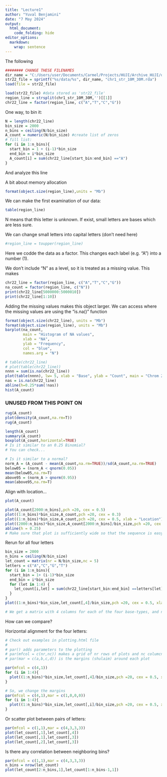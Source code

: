 ```yaml
---
title: "Lecture1"
author: "Yuval Benjamini"
date: "7 May 2024"
output:
  html_document:
    code_folding: hide
editor_options: 
  markdown: 
    wrap: sentence
---
```


The following

```r
######## CHANGE THESE FILENAMES
dir_name = "C:/Users/user/Documents/Carmel/Projects/HUJI/Archive_HUJI/data-analysis-genomics"
str22_file = sprintf("%s/data/%s", dir_name, "chr1_str_10M_30M.rda")
load(file = str22_file)

```

```r
load(str22_file) #data stored as 'str22_file'
region_line = strsplit(chr1_str_10M_30M,'')[[1]]
chr22_line = factor(region_line, c("A","T","C","G"))
```

One way, to bin it:

```r
N = length(chr22_line)
bin_size = 2000
n_bins = ceiling(N/bin_size)
A_count = numeric(N/bin_size) #create list of zeros 
# fill list:
for (i in 1:n_bins){
  start_bin = 1 + (i-1)*bin_size
  end_bin = i*bin_size
  A_count[i] = sum(chr22_line[start_bin:end_bin] =="A")
}
```

And analyze this line

A bit about memory allocation

```r
format(object.size(region_line),units = "Mb")
```

We can make the first examination of our data:

```r
table(region_line)
```

N means that this letter is unknown.
If exist, small letters are bases which are less sure.

We can change small letters into capital letters (don't need here)

```r
#region_line = toupper(region_line)
```

Here we codde the data as a factor.
This changes each label (e.g. "A") into a number (1).

We don't include "N" as a level, so it is treated as a missing value.
This makes

```r
chr22_line = factor(region_line, c("A","T","C","G"))
na_count = factor(region_line, c("N"))
print(chr22_line[5000000:5000010])
print(chr22_line[1:10])
```

Adding the missing values makes this object larger.
We can access where the missing values are using the "is.na()" function

```r
format(object.size(chr22_line), units = "Mb")
format(object.size(region_line), units = "Mb")
barplot(na_count, 
        main = "Histogram of NA values", 
        xlab = "NA", 
        ylab = "Frequency", 
        col = "blue",
        names.arg = "N")
```

```r
# table(chr22_line)
# plot(table(chr22_line))
nnnn = sum(is.na(chr22_line))
plot(table(nnnn), lw= 5, xlab = "Base", ylab = "Count", main = "Chrom 22")
nas = is.na(chr22_line)
abline(h=0.25*sum(!nas))
hist(A_count)
```

### UNUSED FROM THIS POINT ON











```r
rug(A_count)
plot(density(A_count,na.rm=T))
rug(A_count)

length(A_count)
summary(A_count)
boxplot(A_count,horizontal=TRUE)
# Is it similar to an 0.25 Binomial?
# You can check...

# Is it similar to a normal?
norm_A = (A_count - mean(A_count,na.rm=TRUE))/sd(A_count,na.rm=TRUE)
below05 = (norm_A < qnorm(0.05))
mean(below05,na.rm=T)
above95 = (norm_A > qnorm(0.95))
mean(above95,na.rm=T)

```

Align with location...

```r
plot(A_count)

plot(A_count[2000:n_bins],pch =20, cex = 0.5)
plot((1:n_bins)*bin_size,A_count,pch =20, cex = 0.3)
plot((1:n_bins)*bin_size,A_count,pch =20, cex = 0.5, xlab = "Location")
plot((2000:n_bins)*bin_size,A_count[2000:n_bins]/bin_size,pch =20, cex = 0.5, xlab = "Location")
abline(h = 0.25)
# Make sure that plot is sufficiently wide so that the sequence is easy to see...

```

Rerun for all four letters

```r
bin_size = 2000
n_bins = ceiling(N/bin_size)
let_count = matrix(nr = N/bin_size,nc = 5)
letters = c("A","C","G","T")
for (i in 1:n_bins){
  start_bin = 1+ (i-1)*bin_size
  end_bin = i*bin_size
  for (let in 1:4) {
    let_count[i,let] = sum(chr22_line[start_bin:end_bin] ==letters[let],na.rm=TRUE)
  }
}
plot((1:n_bins)*bin_size,let_count[,4]/bin_size,pch =20, cex = 0.5, xlab = "Location")

# We get a matrix with 4 columns for each of the four base-types, and n_bins rows for each of the bins
```

How can we compare?

Horizontal alignment for the four letters:

```r
# Check out examples in plotting.html file
#
# par() adds parameters to the plotting 
# par(mfcol = c(nr,nc)) makes a grid of nr rows of plots and nc columcns of plots. Here, one column and four rows
# par(mar = c(a,b,c,d)) is the margins (shulaim) around each plot 

par(mfcol = c(4,1))
for (i in 1:4){
  plot((1:n_bins)*bin_size,let_count[,4]/bin_size,pch =20, cex = 0.5, xlab = "Location")
}

# So, we change the margins
par(mfcol = c(4,1),mar = c(1,0,0,0))
for (i in 1:4){
  plot((1:n_bins)*bin_size,let_count[,i]/bin_size,pch =20, cex = 0.5, xlab = "Location")
}

```

Or scatter plot between pairs of letters:

```r
par(mfcol = c(1,1),mar = c(4,3,3,3))
plot(let_count[,1],let_count[,4])
plot(let_count[,1],let_count[,3])
plot(let_count[,2],let_count[,3])
```

Is there any correlation between neighboring bins?

```r
par(mfcol = c(1,1),mar = c(4,3,3,3))
n_bins = nrow(let_count)
plot(let_count[2:n_bins,1],let_count[1:n_bins-1,1])

```

